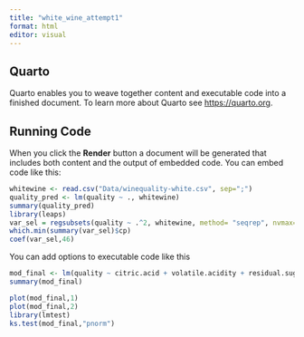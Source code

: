 ```yaml
---
title: "white_wine_attempt1"
format: html
editor: visual
---
```


## Quarto

Quarto enables you to weave together content and executable code into a finished document. To learn more about Quarto see <https://quarto.org>.

## Running Code

When you click the **Render** button a document will be generated that includes both content and the output of embedded code. You can embed code like this:

```r
whitewine <- read.csv("Data/winequality-white.csv", sep=";")
quality_pred <- lm(quality ~ ., whitewine)
summary(quality_pred)
library(leaps)
var_sel = regsubsets(quality ~ .^2, whitewine, method= "seqrep", nvmax=100, really.big=T)
which.min(summary(var_sel)$cp)
coef(var_sel,46)
```

You can add options to executable code like this

```r
mod_final <- lm(quality ~ citric.acid + volatile.acidity + residual.sugar + chlorides + free.sulfur.dioxide + alcohol + total.sulfur.dioxide + pH + fixed.acidity:volatile.acidity + fixed.acidity:citric.acid +  fixed.acidity:chlorides + fixed.acidity:density + fixed.acidity:total.sulfur.dioxide + fixed.acidity:pH + fixed.acidity:sulphates + volatile.acidity:citric.acid + volatile.acidity:residual.sugar + volatile.acidity:free.sulfur.dioxide + volatile.acidity:density + volatile.acidity:pH + volatile.acidity:alcohol + citric.acid:residual.sugar + citric.acid:free.sulfur.dioxide + citric.acid:total.sulfur.dioxide + citric.acid:pH + residual.sugar:chlorides + residual.sugar:free.sulfur.dioxide + residual.sugar:sulphates + residual.sugar:pH + residual.sugar:alcohol + chlorides:density + chlorides:pH + chlorides:sulphates + chlorides:alcohol + free.sulfur.dioxide:total.sulfur.dioxide + free.sulfur.dioxide:density + free.sulfur.dioxide:sulphates + free.sulfur.dioxide:alcohol + total.sulfur.dioxide:density + total.sulfur.dioxide:pH + total.sulfur.dioxide:sulphates + total.sulfur.dioxide:alcohol + density:pH + density:alcohol + pH:sulphates + sulphates:alcohol, whitewine)
summary(mod_final)
```

```r
plot(mod_final,1)
plot(mod_final,2)
library(lmtest)
ks.test(mod_final,"pnorm")
```
